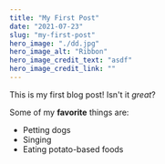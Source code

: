 ```yaml
---
title: "My First Post"
date: "2021-07-23"
slug: "my-first-post"
hero_image: "./dd.jpg"
hero_image_alt: "Ribbon"
hero_image_credit_text: "asdf"
hero_image_credit_link: ""
---
```


This is my first blog post! Isn't it *great*?

Some of my **favorite** things are:

* Petting dogs
* Singing
* Eating potato-based foods